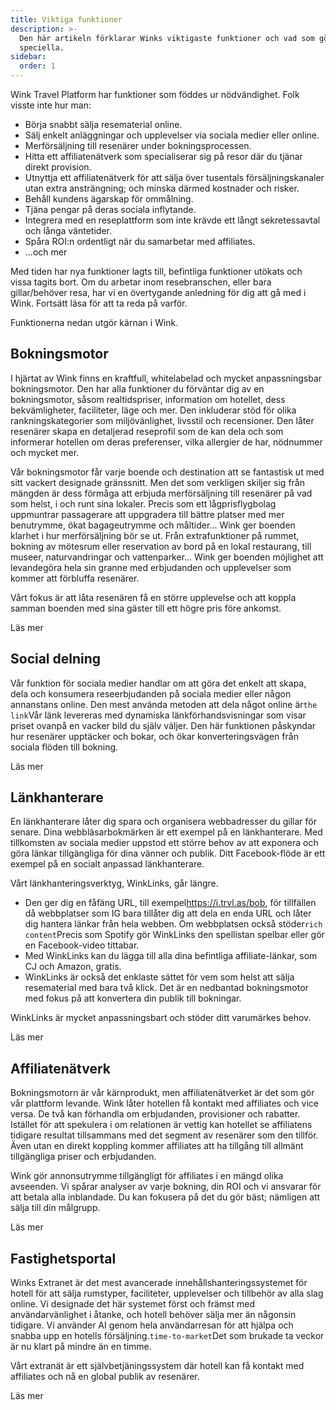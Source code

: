 ```yaml
---
title: Viktiga funktioner
description: >-
  Den här artikeln förklarar Winks viktigaste funktioner och vad som gör oss
  speciella.
sidebar:
  order: 1
---
```


Wink Travel Platform har funktioner som föddes ur nödvändighet. Folk visste inte hur man:

* Börja snabbt sälja resematerial online.
* Sälj enkelt anläggningar och upplevelser via sociala medier eller online.
* Merförsäljning till resenärer under bokningsprocessen.
* Hitta ett affiliatenätverk som specialiserar sig på resor där du tjänar direkt provision.
* Utnyttja ett affiliatenätverk för att sälja över tusentals försäljningskanaler utan extra ansträngning; och minska därmed kostnader och risker.
* Behåll kundens ägarskap för ommålning.
* Tjäna pengar på deras sociala inflytande.
* Integrera med en reseplattform som inte krävde ett långt sekretessavtal och långa väntetider.
* Spåra ROI:n ordentligt när du samarbetar med affiliates.
* ...och mer

Med tiden har nya funktioner lagts till, befintliga funktioner utökats och vissa tagits bort. Om du arbetar inom resebranschen, eller bara gillar/behöver resa, har vi en övertygande anledning för dig att gå med i Wink. Fortsätt läsa för att ta reda på varför.

Funktionerna nedan utgör kärnan i Wink.

## Bokningsmotor

I hjärtat av Wink finns en kraftfull, whitelabelad och mycket anpassningsbar bokningsmotor. Den har alla funktioner du förväntar dig av en bokningsmotor, såsom realtidspriser, information om hotellet, dess bekvämligheter, faciliteter, läge och mer. Den inkluderar stöd för olika rankningskategorier som miljövänlighet, livsstil och recensioner. Den låter resenärer skapa en detaljerad reseprofil som de kan dela och som informerar hotellen om deras preferenser, vilka allergier de har, nödnummer och mycket mer.

Vår bokningsmotor får varje boende och destination att se fantastisk ut med sitt vackert designade gränssnitt. Men det som verkligen skiljer sig från mängden är dess förmåga att erbjuda merförsäljning till resenärer på vad som helst, i och runt sina lokaler. Precis som ett lågprisflygbolag uppmuntrar passagerare att uppgradera till bättre platser med mer benutrymme, ökat bagageutrymme och måltider... Wink ger boenden klarhet i hur merförsäljning bör se ut. Från extrafunktioner på rummet, bokning av mötesrum eller reservation av bord på en lokal restaurang, till museer, naturvandringar och vattenparker... Wink ger boenden möjlighet att levandegöra hela sin granne med erbjudanden och upplevelser som kommer att förbluffa resenärer.

Vårt fokus är att låta resenären få en större upplevelse och att koppla samman boenden med sina gäster till ett högre pris före ankomst.

<LinkButton href="/booking-engine/in-a-nutshell">
  Läs mer
</LinkButton>


## Social delning

Vår funktion för sociala medier handlar om att göra det enkelt att skapa, dela och konsumera reseerbjudanden på sociala medier eller någon annanstans online. Den mest använda metoden att dela något online är`the link`Vår länk levereras med dynamiska länkförhandsvisningar som visar priset ovanpå en vacker bild du själv väljer. Den här funktionen påskyndar hur resenärer upptäcker och bokar, och ökar konverteringsvägen från sociala flöden till bokning.

<LinkButton href="/studio/shareable-links">
  Läs mer
</LinkButton>


## Länkhanterare

En länkhanterare låter dig spara och organisera webbadresser du gillar för senare. Dina webbläsarbokmärken är ett exempel på en länkhanterare. Med tillkomsten av sociala medier uppstod ett större behov av att exponera och göra länkar tillgängliga för dina vänner och publik. Ditt Facebook-flöde är ett exempel på en socialt anpassad länkhanterare.

Vårt länkhanteringsverktyg, WinkLinks, går längre.

* Den ger dig en fåfäng URL, till exempel<https://i.trvl.as/bob>, för tillfällen då webbplatser som IG bara tillåter dig att dela en enda URL och låter dig hantera länkar från hela webben. Om webbplatsen också stöder`rich content`Precis som Spotify gör WinkLinks den spellistan spelbar eller gör en Facebook-video tittabar.
* Med WinkLinks kan du lägga till alla dina befintliga affiliate-länkar, som CJ och Amazon, gratis.
* WinkLinks är också det enklaste sättet för vem som helst att sälja resematerial med bara två klick. Det är en nedbantad bokningsmotor med fokus på att konvertera din publik till bokningar.

WinkLinks är mycket anpassningsbart och stöder ditt varumärkes behov.

<LinkButton href="/link-manager/wink-links">
  Läs mer
</LinkButton>


## Affiliatenätverk

Bokningsmotorn är vår kärnprodukt, men affiliatenätverket är det som gör vår plattform levande. Wink låter hotellen få kontakt med affiliates och vice versa. De två kan förhandla om erbjudanden, provisioner och rabatter. Istället för att spekulera i om relationen är vettig kan hotellet se affiliatens tidigare resultat tillsammans med det segment av resenärer som den tillför. Även utan en direkt koppling kommer affiliates att ha tillgång till allmänt tillgängliga priser och erbjudanden.

Wink gör annonsutrymme tillgängligt för affiliates i en mängd olika avseenden. Vi spårar analyser av varje bokning, din ROI och vi ansvarar för att betala alla inblandade. Du kan fokusera på det du gör bäst; nämligen att sälja till din målgrupp.

<LinkButton href="/studio/what-is-studio">
  Läs mer
</LinkButton>


## Fastighetsportal

Winks Extranet är det mest avancerade innehållshanteringssystemet för hotell för att sälja rumstyper, faciliteter, upplevelser och tillbehör av alla slag online. Vi designade det här systemet först och främst med användarvänlighet i åtanke, och hotell behöver sälja mer än någonsin tidigare. Vi använder AI genom hela användarresan för att hjälpa och snabba upp en hotells försäljning.`time-to-market`Det som brukade ta veckor är nu klart på mindre än en timme.

Vårt extranät är ett självbetjäningssystem där hotell kan få kontakt med affiliates och nå en global publik av resenärer.

<LinkButton href="/extranet/what-is-extranet">
  Läs mer
</LinkButton>

